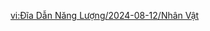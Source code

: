 {{Event Tabs
|rootpage = Energy Amplifier/2024-08-12
|subpage1 = Characters
|gallery = false
}}
{{Trial Character/Event/Header}}
{{Trial Character/Event
|character_name = Arlecchino
|character_level = 80
|constellation = 0
|weapon_name = Ballad of the Fjords
|weapon_level = 80
|refinement = 1
|artifact_flower = Harmonious Symphony Prelude
|artifact_feather = Ancient Sea's Nocturnal Musing
|artifact_sands = The Grand Jape of the Turning of Fate
|artifact_goblet = Ichor Shower Rhapsody
|artifact_circlet = Whimsical Dance of the Withered
|artifact_level = 20
|set1 = Fragment of Harmonic Whimsy
|set1_piece_bonus = 4
|normal_attack_talent = 8
|elemental_skill_talent = 8
|elemental_burst_talent = 8
|hp = 19,437
|atk = 1,769
|def = 805
|em = 105
|crit_rate = 82.2%
|crit_dmg = 120.7%
|er = 135.0%
|pyro_dmg = 46.6%
}}
{{Trial Character/Event
|character_name = Chiori
|character_level = 80
|constellation = 0
|weapon_name = Cinnabar Spindle
|weapon_level = 80
|refinement = 1
|artifact_flower = Golden Song's Variation
|artifact_feather = Golden Bird's Shedding
|artifact_sands = Golden Era's Prelude
|artifact_goblet = Golden Night's Bustle
|artifact_circlet = Golden Troupe's Reward
|artifact_level = 20
|set1 = Golden Troupe
|set1_piece_bonus = 4
|normal_attack_talent = 8
|elemental_skill_talent = 8
|elemental_burst_talent = 8
|hp = 17,813
|atk = 1,210
|def = 2,012
|em = 105
|crit_rate = 71.5%
|crit_dmg = 91.9%
|er = 135.0%
|geo_dmg = 46.6%
}}
{{Trial Character/Event
|character_name = Collei
|character_level = 80
|constellation = 0
|weapon_name = The Stringless
|weapon_level = 80
|refinement = 1
|artifact_flower = Labyrinth Wayfarer
|artifact_feather = Scholar of Vines
|artifact_sands = A Time of Insight
|artifact_goblet = Lamp of the Lost
|artifact_circlet = Laurel Coronet
|artifact_level = 20
|set1 = Deepwood Memories
|set1_piece_bonus = 4
|normal_attack_talent = 8
|elemental_skill_talent = 8
|elemental_burst_talent = 8
|hp = 16,247
|atk = 1,253
|def = 644
|em = 442
|crit_rate = 57.1%
|crit_dmg = 91.9%
|er = 135.0%
|dendro_dmg = 61.6%
}}
{{Trial Character/Event
|character_name = Dehya
|character_level = 80
|constellation = 0
|weapon_name = The Bell
|weapon_level = 80
|refinement = 1
|artifact_flower = Flower of Accolades
|artifact_feather = Ceremonial War-Plume
|artifact_sands = Orichalceous Time-Dial
|artifact_goblet = Noble's Pledging Vessel
|artifact_circlet = General's Ancient Helm
|artifact_level = 20
|set1 = Tenacity of the Millelith
|set1_piece_bonus = 4
|normal_attack_talent = 8
|elemental_skill_talent = 8
|elemental_burst_talent = 8
|hp = 39,356
|atk = 1,207
|def = 668
|em = 105
|crit_rate = 57.1%
|crit_dmg = 91.9%
|er = 135.0%
|pyro_dmg = 46.6%
}}
{{Trial Character/Event
|character_name = Emilie
|character_level = 80
|constellation = 0
|weapon_name = Deathmatch
|weapon_level = 80
|refinement = 1
|artifact_flower = Dark Fruit of Bright Flowers
|artifact_feather = Faded Emerald Tail
|artifact_sands = Moment of Attainment
|artifact_goblet = The Wine-Flask Over Which the Plan Was Hatched
|artifact_circlet = Crownless Crown
|artifact_level = 20
|set1 = Unfinished Reverie
|set1_piece_bonus = 4
|normal_attack_talent = 8
|elemental_skill_talent = 8
|elemental_burst_talent = 8
|hp = 19,890
|atk = 1,839
|def = 770
|em = 105
|crit_rate = 59.5%
|crit_dmg = 182.9%
|er = 135.0%
|dendro_dmg = 46.6%
}}
{{Trial Character/Event
|character_name = Gaming
|character_level = 80
|constellation = 0
|weapon_name = Serpent Spine
|weapon_level = 80
|refinement = 1
|artifact_flower = Witch's Flower of Blaze
|artifact_feather = Witch's Ever-Burning Plume
|artifact_sands = Witch's End Time
|artifact_goblet = Witch's Heart Flames
|artifact_circlet = Witch's Scorching Hat
|artifact_level = 20
|set1 = Crimson Witch of Flames
|set1_piece_bonus = 4
|normal_attack_talent = 8
|elemental_skill_talent = 8
|elemental_burst_talent = 8
|hp = 17,844
|atk = 1,707
|def = 746
|em = 105
|crit_rate = 51.1%
|crit_dmg = 154.1%
|er = 135.0%
|pyro_dmg = 61.6%
}}
{{Trial Character/Event
|character_name = Kamisato Ayaka
|character_level = 80
|constellation = 0
|weapon_name = Amenoma Kageuchi
|weapon_level = 80
|refinement = 1
|artifact_flower = Snowswept Memory
|artifact_feather = Icebreaker's Resolve
|artifact_sands = Frozen Homeland's Demise
|artifact_goblet = Frost-Weaved Dignity
|artifact_circlet = Broken Rime's Echo
|artifact_level = 20
|set1 = Blizzard Strayer
|set1_piece_bonus = 4
|normal_attack_talent = 8
|elemental_skill_talent = 8
|elemental_burst_talent = 8
|hp = 19,198
|atk = 1,910
|def = 824
|em = 105
|crit_rate = 57.1%
|crit_dmg = 120.7%
|er = 135.0%
|cryo_dmg = 61.6%
}}
{{Trial Character/Event
|character_name = Kamisato Ayato
|character_level = 80
|constellation = 0
|weapon_name = The Flute
|weapon_level = 80
|refinement = 1
|artifact_flower = Soulscent Bloom
|artifact_feather = Jade Leaf
|artifact_sands = Symbol of Felicitation
|artifact_goblet = Chalice of the Font
|artifact_circlet = Flowing Rings
|artifact_level = 20
|set1 = Echoes of an Offering
|set1_piece_bonus = 4
|normal_attack_talent = 8
|elemental_skill_talent = 8
|elemental_burst_talent = 8
|hp = 20,034
|atk = 1,970
|def = 809
|em = 105
|crit_rate = 57.1%
|crit_dmg = 120.7%
|er = 135.0%
|hydro_dmg = 46.6%
}}
{{Trial Character/Event
|character_name = Kuki Shinobu
|character_level = 80
|constellation = 0
|weapon_name = Iron Sting
|weapon_level = 80
|refinement = 1
|artifact_flower = Flower of Accolades
|artifact_feather = Ceremonial War-Plume
|artifact_sands = Orichalceous Time-Dial
|artifact_goblet = Noble's Pledging Vessel
|artifact_circlet = General's Ancient Helm
|artifact_level = 20
|set1 = Tenacity of the Millelith
|set1_piece_bonus = 4
|normal_attack_talent = 8
|elemental_skill_talent = 8
|elemental_burst_talent = 8
|hp = 32,985
|atk = 1,153
|def = 794
|em = 256
|crit_rate = 26.0%
|crit_dmg = 91.9%
|er = 135.0%
|healing_bonus = 35.9%
}}
{{Trial Character/Event
|character_name = Nahida
|character_level = 80
|constellation = 0
|weapon_name = Wandering Evenstar
|weapon_level = 80
|refinement = 1
|artifact_flower = Labyrinth Wayfarer
|artifact_feather = Scholar of Vines
|artifact_sands = A Time of Insight
|artifact_goblet = Lamp of the Lost
|artifact_circlet = Laurel Coronet
|artifact_level = 20
|set1 = Deepwood Memories
|set1_piece_bonus = 4
|normal_attack_talent = 8
|elemental_skill_talent = 8
|elemental_burst_talent = 8
|hp = 16,762
|atk = 1,412
|def = 671
|em = 715
|crit_rate = 26.0%
|crit_dmg = 91.9%
|er = 135.0%
|dendro_dmg = 61.6%
}}
{{Trial Character/Event
|character_name = Neuvillette
|character_level = 80
|constellation = 0
|weapon_name = Sacrificial Jade
|weapon_level = 80
|refinement = 1
|artifact_flower = Hunter's Brooch
|artifact_feather = Masterpiece's Overture
|artifact_sands = Moment of Judgment
|artifact_goblet = Forgotten Vessel
|artifact_circlet = Veteran's Visage
|artifact_level = 20
|set1 = Marechaussee Hunter
|set1_piece_bonus = 4
|normal_attack_talent = 8
|elemental_skill_talent = 8
|elemental_burst_talent = 8
|hp = 27,030
|atk = 1,093
|def = 617
|em = 105
|crit_rate = 59.5%
|crit_dmg = 182.9%
|er = 135.0%
|hydro_dmg = 46.6%
}}
{{Trial Character/Event
|character_name = Sigewinne
|character_level = 80
|constellation = 0
|weapon_name = Favonius Warbow
|weapon_level = 80
|refinement = 1
|artifact_flower = Flower of Accolades
|artifact_feather = Ceremonial War-Plume
|artifact_sands = Orichalceous Time-Dial
|artifact_goblet = Feast of Boundless Joy
|artifact_circlet = Heart of Khvarena's Brilliance
|artifact_level = 20
|set1 = Tenacity of the Millelith
|set1_piece_bonus = 2
|set2 = Vourukasha's Glow
|set2_piece_bonus = 2
|normal_attack_talent = 8
|elemental_skill_talent = 8
|elemental_burst_talent = 8
|hp = 43,394
|atk = 1,076
|def = 640
|em = 105
|crit_rate = 26.0%
|crit_dmg = 91.9%
|er = 190.8%
}}
{{Trial Character/Event
|character_name = Sucrose
|character_level = 80
|constellation = 0
|weapon_name = Sacrificial Fragments
|weapon_level = 80
|refinement = 1
|artifact_flower = In Remembrance of Viridescent Fields
|artifact_feather = Viridescent Arrow Feather
|artifact_sands = Viridescent Venerer's Determination
|artifact_goblet = Viridescent Venerer's Vessel
|artifact_circlet = Viridescent Venerer's Diadem
|artifact_level = 20
|set1 = Viridescent Venerer
|set1_piece_bonus = 4
|normal_attack_talent = 8
|elemental_skill_talent = 8
|elemental_burst_talent = 8
|hp = 15,714
|atk = 1,054
|def = 746
|em = 679
|crit_rate = 26.0%
|crit_dmg = 91.9%
|er = 186.8%
|anemo_dmg = 33.0%
}}
{{Trial Character/Event
|character_name = Venti
|character_level = 80
|constellation = 0
|weapon_name = The Stringless
|weapon_level = 80
|refinement = 1
|artifact_flower = In Remembrance of Viridescent Fields
|artifact_feather = Viridescent Arrow Feather
|artifact_sands = Viridescent Venerer's Determination
|artifact_goblet = Viridescent Venerer's Vessel
|artifact_circlet = Viridescent Venerer's Diadem
|artifact_level = 20
|set1 = Viridescent Venerer
|set1_piece_bonus = 4
|normal_attack_talent = 8
|elemental_skill_talent = 8
|elemental_burst_talent = 8
|hp = 16,929
|atk = 1,521
|def = 709
|em = 256
|crit_rate = 57.1%
|crit_dmg = 91.9%
|er = 159.0%
|anemo_dmg = 61.6%
}}
{{Trial Character/Event
|character_name = Xiangling
|character_level = 80
|constellation = 0
|weapon_name = Dragon's Bane
|weapon_level = 80
|refinement = 1
|artifact_flower = Royal Flora
|artifact_feather = Royal Plume
|artifact_sands = Witch's End Time
|artifact_goblet = Witch's Heart Flames
|artifact_circlet = Witch's Scorching Hat
|artifact_level = 20
|set1 = Noblesse Oblige
|set1_piece_bonus = 2
|set2 = Crimson Witch of Flames
|set2_piece_bonus = 2
|normal_attack_talent = 8
|elemental_skill_talent = 8
|elemental_burst_talent = 8
|hp = 17,312
|atk = 1,390
|def = 712
|em = 378
|crit_rate = 57.1%
|crit_dmg = 91.9%
|er = 135.0%
|pyro_dmg = 61.6%
}}
{{Trial Character/Event
|character_name = Xingqiu
|character_level = 80
|constellation = 0
|weapon_name = Sacrificial Sword
|weapon_level = 80
|refinement = 1
|artifact_flower = Royal Flora
|artifact_feather = Royal Plume
|artifact_sands = Copper Compass
|artifact_goblet = Goblet of Thundering Deep
|artifact_circlet = Wine-Stained Tricorne
|artifact_level = 20
|set1 = Heart of Depth
|set1_piece_bonus = 2
|set2 = Noblesse Oblige
|set2_piece_bonus = 2
|normal_attack_talent = 8
|elemental_skill_talent = 8
|elemental_burst_talent = 8
|hp = 16,673
|atk = 1,191
|def = 801
|em = 105
|crit_rate = 57.1%
|crit_dmg = 91.9%
|er = 242.6%
|hydro_dmg = 81.6%
}}
{{Trial Character/Event
|character_name = Yae Miko
|character_level = 80
|constellation = 0
|weapon_name = The Widsith
|weapon_level = 80
|refinement = 1
|artifact_flower = Entangling Bloom
|artifact_feather = Shaft of Remembrance
|artifact_sands = Hourglass of Thunder
|artifact_goblet = Omen of Thunderstorm
|artifact_circlet = Thunder Summoner's Crown
|artifact_level = 20
|set1 = Thundering Fury
|set1_piece_bonus = 2
|set2 = Shimenawa's Reminiscence
|set2_piece_bonus = 2
|normal_attack_talent = 8
|elemental_skill_talent = 8
|elemental_burst_talent = 8
|hp = 16,744
|atk = 1,766
|def = 609
|em = 105
|crit_rate = 71.5%
|crit_dmg = 142.2%
|er = 135.5%
|electro_dmg = 61.6%
}}
{{Trial Character/Event
|character_name = Zhongli
|character_level = 80
|constellation = 0
|weapon_name = Favonius Lance
|weapon_level = 80
|refinement = 1
|artifact_flower = Flower of Accolades
|artifact_feather = Ceremonial War-Plume
|artifact_sands = Orichalceous Time-Dial
|artifact_goblet = Noble's Pledging Vessel
|artifact_circlet = General's Ancient Helm
|artifact_level = 20
|set1 = Tenacity of the Millelith
|set1_piece_bonus = 4
|normal_attack_talent = 8
|elemental_skill_talent = 8
|elemental_burst_talent = 8
|hp = 41,707
|atk = 1,247
|def = 778
|em = 105
|crit_rate = 26.0%
|crit_dmg = 91.9%
|er = 162.9%
|geo_dmg = 21.6% 
}}
{{Trial Character/Event/Footer}}

[[vi:Đĩa Dẫn Năng Lượng/2024-08-12/Nhân Vật]]